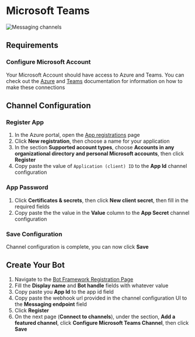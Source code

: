 # Microsoft Teams

![Messaging channels](/content/teams-banner.png)

## Requirements

### Configure Microsoft Account

Your Microsoft Account should have access to Azure and Teams. You can check out the [Azure](https://docs.microsoft.com/en-us/azure/devops/?view=azure-devops) and [Teams](https://docs.microsoft.com/en-us/microsoftteams/) documentation for information on how to make these connections

## Channel Configuration

### Register App

1. In the Azure portal, open the [App registrations](https://portal.azure.com#blade/Microsoft_AAD_RegisteredApps/ApplicationsListBlade) page
1. Click **New registration**, then choose a name for your application
1. In the section **Supported account types**, choose **Accounts in any organizational directory and personal Microsoft accounts**, then click **Register**
1. Copy paste the value of `Application (client) ID` to the **App Id** channel configuration

### App Password

1. Click **Certificates & secrets**, then click **New client secret**, then fill in the required fields
1. Copy paste the the value in the **Value** column to the **App Secret** channel configuration

### Save Configuration

Channel configuration is complete, you can now click **Save**

## Create Your Bot

1. Navigate to the [Bot Framework Registration Page](https://dev.botframework.com/bots/new)
1. Fill the **Display name** and **Bot handle** fields with whatever value
1. Copy paste you **App Id** to the app id field
1. Copy paste the webhook url provided in the channel configuration UI to the **Messaging endpoint** field
1. Click **Register**
1. On the next page (**Connect to channels**), under the section, **Add a featured channel**, click **Configure Microsoft Teams Channel**, then click **Save**
